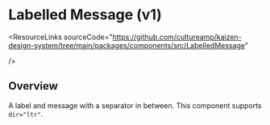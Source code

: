 
<Meta of={LabelledMessageStories} />

# Labelled Message (v1)

<ResourceLinks
  sourceCode="https://github.com/cultureamp/kaizen-design-system/tree/main/packages/components/src/LabelledMessage"

/>

<KAIOInstallation exportNames="LabelledMessage" family="content" version="1" />

## Overview

A label and message with a separator in between. This component supports `dir="ltr"`.

<Canvas of={LabelledMessageStories.Playground} />
<Controls of={LabelledMessageStories.Playground} />
